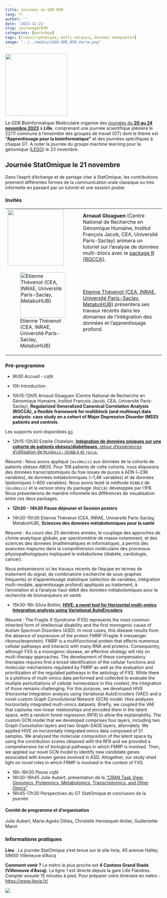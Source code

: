 ```yaml
---
title: Journées du GDR BIM
lang: fr
author: ''
date: '2023-11-21'
slug: journeegdrBIM
categories: [workshop]
tags: [transcriptomique, mutli-omiques, données manquantes]
image: "../../media/LOGO-GDR_BIM_Vecto.png"
---
```


<img src="../../../../media/LOGO-GDR_BIM_Vecto.png" width="200"/>

Le GDR BioInformatique Moléculaire organise des [journées du **20 au 24 novembre 2023**](https://www.gdr-bim.cnrs.fr/journees-du-gdr-bim-2023/) à **Lille**, comprenant une journée scientifique plénière le 22/11 commune à l'ensemble des groupes de travail (GT) dont le thème est **"Apprentissage pour la bioinformatique"** et des journées spécifiques à chaque GT. A noter la journée du groupe machine learning pour la génomique ([LEGO](https://gt-lego.cnrs.fr/)) le 23 novembre.

## Journée StatOmique le 21 novembre

Dans l'esprit d'échange et de partage cher à StatOmique, les contributions prennent différentes formes de la communication orale classique ou très informelle en passant par un tutoriel et une session poster.

### Invités

+---------------------------------------------------------------------------------------------------------------------------+----------------------------------------------------------------------------------------------------------------------------------------------------------------------------------------------------------------------------------------------------------------+
| ![](/media/2023-gdrBiM/arnaudgloaguen.png){fig-align="left" width="180"}                                                  | **Arnaud Gloaguen** (Centre National de Recherche en Génomique Humaine, Institut François Jacob, CEA, Université Paris-Saclay) animera un tutoriel sur l'analyse de données multi-blocs avec le [package R {RGCCA}](https://cran.r-project.org/package=RGCCA). |
+---------------------------------------------------------------------------------------------------------------------------+----------------------------------------------------------------------------------------------------------------------------------------------------------------------------------------------------------------------------------------------------------------+
| ![Etienne Thévenot (CEA, INRAE, Université Paris-Saclay, MetaboHUB)](/media/2023-gdrBiM/etiennethevenot.png){width="146"} | [Etienne Thévenot (CEA, INRAE, Université Paris-Saclay, MetaboHUB)](https://odisce.github.io/index.html) présentera ses travaux récents dans les domaines de l'intégration des données et l'apprentissage profond.                                             |
+---------------------------------------------------------------------------------------------------------------------------+----------------------------------------------------------------------------------------------------------------------------------------------------------------------------------------------------------------------------------------------------------------+

### Pré-programme

-   9h30 *Accueil - café*

-   10h Introduction

-   10h15-12h15 Arnaud Gloaguen (Centre National de Recherche en Génomique Humaine, Institut François Jacob, CEA, Université Paris-Saclay), **Regularized Generalized Canonical Correlation Analysis (RGCCA), a flexible framework for multiblock (and multiway) data analysis: case study on a cohort of Major Depressive Disorder (MDD) patients and controls**.

::: {.callout-note appearance="simple" icon="false"}
Les supports sont disponibles [ici](#0).
:::

-   12h15-12h30 Estelle Chatelain, [**Intégration de données omiques sur une cohorte de patients obèses/diabétiques**, retour d'expériences d'utilisation de `MixOmics::DIABLO` et `rgcca`.](../../media/2023-gdrBiM/presentation-Chatelain.pdf)

::: {.callout-note appearance="simple" icon="false"}
Résumé : Nous avons appliqué `{mixOmics}` aux données de la cohorte de patients obèses ABOS. Pour 108 patients de cette cohorte, nous disposons des données transcriptomiques du foie issues de puces à ADN (\~23K variables), de données métabolomiques (\~1,4K variables) et de données lipidomiques (\~800 variables). Nous avons testé la méthode `DIABLO` de `{mixOmics}` et la version shiny du package `{RGCCA}` développée par l'IFB. Nous présenterons de manière informelle les différences de visualisation entre ces deux packages.
:::

-   **12h30 - 14h30 Pause déjeuner et Session posters**

<!-- -->

-   14h30-15h30 Etienne Thévenot (CEA, INRAE, Université Paris-Saclay, MetaboHUB), **Sciences des données métabolomiques pour la santé**

::: {.callout-note appearance="simple" icon="false"}
Résumé : Au cours des 25 dernières années, le couplage des approches de chimie analytique globale, par spectrométrie de masse notamment, et des sciences des données (mathématiques et informatique), a permis des avancées majeures dans la compréhension moléculaire des processus physiopathologiques impliquant le métabolisme (diabète, cardiologie, cancer).

Nous présenterons ici les travaux récents de l'équipe en termes de traitement du signal, de combinatoire (recherche de sous-graphes fréquents) et d'apprentissage statistique (sélection de variables, intégration multi-modale, apprentissage profond) appliqués au traitement, à l'annotation et à l'analyse haut-débit des données métabolomiques pour la recherche de biomarqueurs en santé.
:::

-   15h30-16h Silvia Bottini, [**HIVE: a novel tool for Horizontal multi-omics Integration analysis using Variational AutoEncoders**](../../media/2023-gdrBiM/presentation-Bottini.pdf)

::: {.callout-note appearance="simple" icon="false"}
Résumé : The Fragile X-Syndrome (FXS) represents the most common inherited form of intellectual disability and the first monogenic cause of Autism Spectrum Disorders (ASD). In most cases, this disease results from the absence of expression of the protein FMRP (Fragile X messenger ribonucleoprotein). FMRP is a multifunctional protein that affects numerous cellular pathways and interacts with many RNA and proteins. Consequently, although FXS is a monogenic disease, an effective strategy will rely on multi-therapy approaches. The development of these compensatory therapies requires first a broad identification of the cellular functions and molecular mechanisms regulated by FMRP as well as the evaluation and prioritization of the regulated pathways in the aetiology of FXS. While there is a plethora of multi-omics data performed and collected to evaluate the multiple perturbations of cellular homeostasis in this context, the integration of those remains challenging. For this purpose, we developed HIVE (Horizontal Integration analysis using Variational AutoEncoders (VAE)) and a novel custom Graph Convolutional Network (GCN) model. Hive analyses horizontally integrated multi-omics datasets. Briefly, we coupled the VAE that captures non-linear relationships and encoded them in the latent space, with a random forest regression (RFR) to allow the explainability. The custom GCN model that we developed comprises four layers, including two Graph Convolution layers and two Graph-SAGE layers, alternately. We applied HIVE on horizontally integrated omics data composed of 51 samples. We analysed the molecular composition of the latent space by using the contribution scores obtained with the RFR and we provided a comprehensive list of biological pathways in which FMRP is involved. Then, we applied our novel GCN model to identify new candidate genes associated with known genes involved in ASD. Altogether, our study shed light on novel roles in which FRMP is involved in the context of FXS.
:::

-   16h-16h30 *Pause café*
-   16h30-16h45 Julie Aubert, présentation de la ["CRAN Task View: Genomics, Proteomics, Metabolomics, Transcriptomics, and Other Omics"](https://cran.r-project.org/web/views/Omics.html)
-   16h45-17h30 Perspectives du GT StatOmique et conclusion de la journée

#### Comité de programme et d'organisation

Julie Aubert, Marie-Agnès Dillies, Christelle Hennequet-Antier, Guillemette Marot

### Informations pratiques

::: {.callout-caution appearance="simple" icon="false"}
**Lieu** : La journée StatOmique s'est tenue sur le site Inria, 40 avenue Halley, 59650 Villeneuve d'Ascq

**Comment venir ?** Le métro le plus proche est **4 Cantons Grand Stade (Villeneuve d'Ascq)**. La ligne 1 est directe depuis la gare Lille Flandres. Compter ensuite 15 minutes à pied. Pour préparer votre itinéraire en métro : <https://www.ilevia.fr/>

![](/media/2023-gdrBiM/plan_%20acces_Inria.png)
:::

